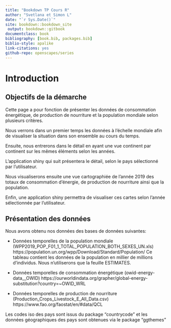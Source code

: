 ```yaml
--- 
title: "Bookdown TP Cours R"
author: "Svetlana et Simon L"
date: "`r Sys.Date()`"
site: bookdown::bookdown_site
 output: bookdown::gitbook
documentclass: book
bibliography: [book.bib, packages.bib]
biblio-style: apalike
link-citations: yes
github-repo: openscapes/series
---
```


# Introduction {#welcome}

## Objectifs de la démarche

Cette page a pour fonction de présenter les données de consommation énergétique, de production de nourriture et la population mondiale selon plusieurs critères.

Nous verrons dans un premier temps les données à l'échelle mondiale afin de visualiser la situation dans son ensemble au cours du temps.

Ensuite, nous entrerons dans le détail en ayant une vue continent par continent sur les mêmes éléments selon les années.

L'application shiny qui suit présentera le détail, selon le pays sélectionné par l'utilisateur.

Nous visualiserons ensuite une vue cartographiée de l'année 2019 des totaux de consommation d'énergie, de production de nourriture ainsi que la population.

Enfin, une application shiny permettra de visualiser ces cartes selon l'année sélectionnée par l'utilisateur.

## Présentation des données 

Nous avons obtenu nos données des bases de données suivantes:

- Données temporelles de la population mondiale (WPP2019_POP_F01_1_TOTAL_POPULATION_BOTH_SEXES_UN.xls) https://population.un.org/wpp/Download/Standard/Population/ Ce tableau contient les données de la population en millier de millions d’individus. Nous n’utiliserons que la feuille ESTIMATES.

- Données temporelles de consommation énergétique (owid-energy-data__OWID) https://ourworldindata.org/grapher/global-energy-substitution?country=~OWID_WRL

- Données temporelles de production de nourriture
(Production_Crops_Livestock_E_All_Data.csv)
https://www.fao.org/faostat/en/#data/QCL

Les codes iso des pays sont issus du package "countrycode" et les données géographiques des pays sont obtenues via le package "ggthemes"
